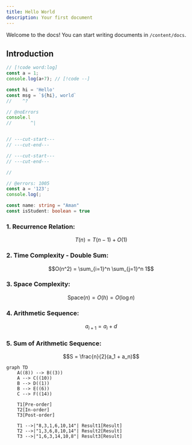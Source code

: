 ```yaml
---
title: Hello World
description: Your first document
---
```


Welcome to the docs! You can start writing documents in `/content/docs`.

## Introduction

```ts twoslash
// [!code word:log]
const a = 1;
console.log(a+7); // [!code --]

const hi = 'Hello'
const msg = `${hi}, world`
//    ^?
```

<CodeBlock lang />


```typescript twoslash
// @noErrors
console.l
//       ^|


// ---cut-start---
// ---cut-end---

// ---cut-start---
// ---cut-end---

//
```

```ts twoslash
// @errors: 1005
const a = '123';
console.log(;
```

```ts ts2js
const name: string = "Aman"
const isStudent: boolean = true
```


### 1. **Recurrence Relation:**
```math
T(n) = T(n-1) + O(1)
```

### 2. **Time Complexity - Double Sum:**
```math
O(n^2) = \sum_{i=1}^n \sum_{j=1}^n 1
```

### 3. **Space Complexity:**
```math
\text{Space}(n) = O(h) = O(\log n)
```

### 4. **Arithmetic Sequence:**
```math
a_{i+1} = a_i + d
```

### 5. **Sum of Arithmetic Sequence:**
```math
S = \frac{n}{2}(a_1 + a_n)
```

```mermaid
graph TD
    A((8)) --> B((3))
    A --> C((10))
    B --> D((1))
    B --> E((6))
    C --> F((14))

    T1[Pre-order]
    T2[In-order]
    T3[Post-order]

    T1 -->|"8,3,1,6,10,14"| Result1[Result]
    T2 -->|"1,3,6,8,10,14"| Result2[Result]
    T3 -->|"1,6,3,14,10,8"| Result3[Result]
```
